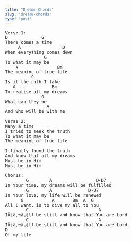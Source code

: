 ```yaml
---
title: "Dreams Chords"
slug: "dreams-chords"
type: "post"
---
```


<pre>
Verse 1:
D             G
There comes a time
     A                D
When everything comes down
               G
To what it may be
    A               Bm
The meaning of true life
          G  
Is it the path I take
   A              Bm
To realise all my dreams
              G
What can they be
                A
And who will be with me

Verse 2:
Many a time
I tried to seek the truth
To what it may be
The meaning of true life

I finally found the truth
And know that all my dreams
Must be in Him
Must be in Him

Chorus:
        G        A                 D-D7
In Your time, my dreams will be fulfilled
        G        A              D-D7
In Your love, my life will be renewed
      G           A       Bm  A  G
All I want, is to give my all to You
        C                           A
IÃ¢â‚¬â„¢ll be still and know that You are Lord
        C                           A
IÃ¢â‚¬â„¢ll be still and know that You are Lord
D
Of my life
</pre>